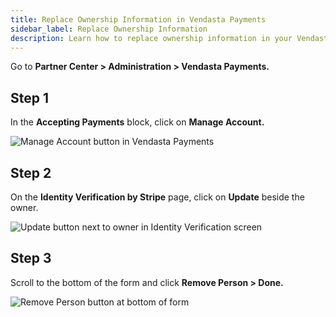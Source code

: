 ```yaml
---
title: Replace Ownership Information in Vendasta Payments
sidebar_label: Replace Ownership Information
description: Learn how to replace ownership information in your Vendasta Payments account
---
```


Go to **Partner Center > Administration > Vendasta Payments.**

## Step 1
In the **Accepting Payments** block, click on **Manage Account.**

![Manage Account button in Vendasta Payments](/img/vendasta-payments/manage-account.jpg)

## Step 2
On the **Identity Verification by Stripe** page, click on **Update** beside the owner.

![Update button next to owner in Identity Verification screen](/img/vendasta-payments/update-owner.jpg)

## Step 3
Scroll to the bottom of the form and click **Remove Person > Done.**

![Remove Person button at bottom of form](/img/vendasta-payments/remove-person.jpg)